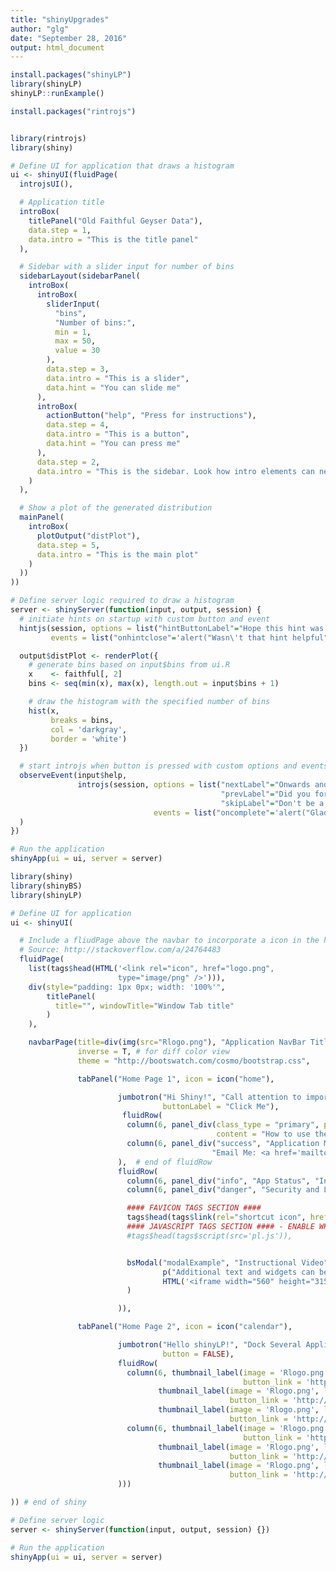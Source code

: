 ```yaml
---
title: "shinyUpgrades"
author: "glg"
date: "September 28, 2016"
output: html_document
---
```

```r
install.packages("shinyLP")
library(shinyLP)
shinyLP::runExample()
```


```r
install.packages("rintrojs")


library(rintrojs)
library(shiny)

# Define UI for application that draws a histogram
ui <- shinyUI(fluidPage(
  introjsUI(),

  # Application title
  introBox(
    titlePanel("Old Faithful Geyser Data"),
    data.step = 1,
    data.intro = "This is the title panel"
  ),

  # Sidebar with a slider input for number of bins
  sidebarLayout(sidebarPanel(
    introBox(
      introBox(
        sliderInput(
          "bins",
          "Number of bins:",
          min = 1,
          max = 50,
          value = 30
        ),
        data.step = 3,
        data.intro = "This is a slider",
        data.hint = "You can slide me"
      ),
      introBox(
        actionButton("help", "Press for instructions"),
        data.step = 4,
        data.intro = "This is a button",
        data.hint = "You can press me"
      ),
      data.step = 2,
      data.intro = "This is the sidebar. Look how intro elements can nest"
    )
  ),

  # Show a plot of the generated distribution
  mainPanel(
    introBox(
      plotOutput("distPlot"),
      data.step = 5,
      data.intro = "This is the main plot"
    )
  ))
))

# Define server logic required to draw a histogram
server <- shinyServer(function(input, output, session) {
  # initiate hints on startup with custom button and event
  hintjs(session, options = list("hintButtonLabel"="Hope this hint was helpful"),
         events = list("onhintclose"='alert("Wasn\'t that hint helpful")'))

  output$distPlot <- renderPlot({
    # generate bins based on input$bins from ui.R
    x    <- faithful[, 2]
    bins <- seq(min(x), max(x), length.out = input$bins + 1)

    # draw the histogram with the specified number of bins
    hist(x,
         breaks = bins,
         col = 'darkgray',
         border = 'white')
  })

  # start introjs when button is pressed with custom options and events
  observeEvent(input$help,
               introjs(session, options = list("nextLabel"="Onwards and Upwards",
                                               "prevLabel"="Did you forget something?",
                                               "skipLabel"="Don't be a quitter"),
                                events = list("oncomplete"='alert("Glad that is over")'))
  )
})

# Run the application
shinyApp(ui = ui, server = server)
```



```r

library(shiny)
library(shinyBS)
library(shinyLP)

# Define UI for application
ui <- shinyUI(

  # Include a fliudPage above the navbar to incorporate a icon in the header
  # Source: http://stackoverflow.com/a/24764483
  fluidPage(
    list(tags$head(HTML('<link rel="icon", href="logo.png",
                        type="image/png" />'))),
    div(style="padding: 1px 0px; width: '100%'",
        titlePanel(
          title="", windowTitle="Window Tab title"
        )
    ),

    navbarPage(title=div(img(src="Rlogo.png"), "Application NavBar Title"),
               inverse = T, # for diff color view
               theme = "http://bootswatch.com/cosmo/bootstrap.css",

               tabPanel("Home Page 1", icon = icon("home"),

                        jumbotron("Hi Shiny!", "Call attention to important application features or provide guidance",
                                  buttonLabel = "Click Me"),
                         fluidRow(
                          column(6, panel_div(class_type = "primary", panel_title = "Directions",
                                              content = "How to use the app")),
                          column(6, panel_div("success", "Application Maintainers",
                                             "Email Me: <a href='mailto:jasmine.dumas@gmail.com?Subject=Shiny%20Help' target='_top'>Jasmine Dumas</a>"))
                        ),  # end of fluidRow
                        fluidRow(
                          column(6, panel_div("info", "App Status", "Include text with status, version and updates")),
                          column(6, panel_div("danger", "Security and License", "Copyright 2016")),

                          #### FAVICON TAGS SECTION ####
                          tags$head(tags$link(rel="shortcut icon", href="favicon.ico")),
                          #### JAVASCRIPT TAGS SECTION #### - ENABLE WHEN READY
                          #tags$head(tags$script(src='pl.js')),


                          bsModal("modalExample", "Instructional Video", "tabBut", size = "large" ,
                                  p("Additional text and widgets can be added in these modal boxes. Video plays in chrome browser"),
                                  HTML('<iframe width="560" height="315"  src="http://www.youtube.com/embed/0fKg7e37bQE" frameborder="1" allowfullscreen></iframe>')
                          )

                        )),

               tabPanel("Home Page 2", icon = icon("calendar"),

                        jumbotron("Hello shinyLP!", "Dock Several Applications on a page",
                                  button = FALSE),
                        fluidRow(
                          column(6, thumbnail_label(image = 'Rlogo.png', label = 'Application 1', content = 'here we go again',
                                                    button_link = 'http://getbootstrap.com/', button_label = 'Click me'),
                                 thumbnail_label(image = 'Rlogo.png', label = 'Application 2', content = 'here we go again',
                                                 button_link = 'http://getbootstrap.com/', button_label = 'Launch Application'),
                                 thumbnail_label(image = 'Rlogo.png', label = 'Application 3', content = 'here we go again',
                                                 button_link = 'http://getbootstrap.com/', button_label = 'Go to App')),
                          column(6, thumbnail_label(image = 'Rlogo.png', label = 'Application 4', content = 'here we go again',
                                                    button_link = 'http://getbootstrap.com/', button_label = 'Enter App'),
                                 thumbnail_label(image = 'Rlogo.png', label = 'Application 5', content = 'here we go again',
                                                 button_link = 'http://getbootstrap.com/', button_label = 'To App'),
                                 thumbnail_label(image = 'Rlogo.png', label = 'Application 6', content = 'here we go again',
                                                 button_link = 'http://getbootstrap.com/', button_label = 'Launch Shiny App'))
                        )))

)) # end of shiny

# Define server logic
server <- shinyServer(function(input, output, session) {})

# Run the application
shinyApp(ui = ui, server = server)
```

